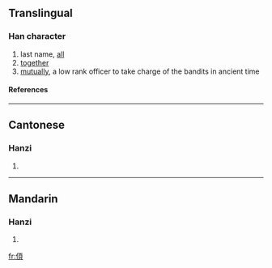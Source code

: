 ==Translingual==
===Han character===
{{Han char|rad=人|as=09|sn=11|four=|canj=人一月金 (OMBC)}}
# last name, [[all]]
# [[together]]
# [[mutually]], a low rank officer to take charge of the bandits in ancient time
====References====
{{Han ref|kx=0111.130|hdz=10188.050|uh=346F|ud=13423}}

----
==Cantonese==
===Hanzi===
{{yue-hanzi|jyut=|y=seui1}}
# {{defn|Cantonese}}

----
==Mandarin==
===Hanzi===
{{cmn-hanzi|pin=[[xǔ]] (xu3)|wg=hsü<sup>3</sup>}}
# {{defn|Mandarin}}

[[fr:㑯]]